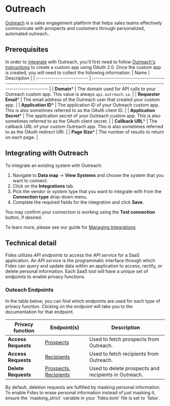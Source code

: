 
# Outreach
[Outreach](https://www.outreach.io/) is a sales engagement platform that helps sales teams effectively communicate with prospects and customers through personalized, automated outreach.. 

## Prerequisites


In order to [integrate](../) with Outreach, you'll first need to follow [Outreach's instructions](https://developers.outreach.io/client-extensions/your-first-outreach-extension/) to create a custom app using OAuth 2.0. Once the custom app is created, you will need to collect the following information:
| Name                       | Description                                                                                                                             |
| :------------------------- | :-------------------------------------------------------------------------------------------------------------------------------------- |
| **Domain***                 | The domain used for API calls to your Outreach custom app. This value  is always `api.outreach.io`. |
| **Requester Email***           | The email address of the Outreach user that created your custom app. |
| **Application ID***              | The application ID of your Outreach custom app. This is also sometimes referred to as the OAuth client ID. |
| **Application Secret***          | The application secret of your Outreach custom app. This is also sometimes referred to as the OAuth client secret. |
| **Callback URL***            | The callback URL of your custom Outreach app. This is also sometimes referred to as the OAuth redirect URI. |
| **Page Size***            | The number of results to return on each page. |

## Integrating with Outreach
To integrate an existing system with Outreach: 

1. Navigate to **Data map** → **View Systems** and choose the system that you want to connect.
2. Click on the **Integrations** tab.
3. Pick the vendor or system type that you want to integrate with from the **Connection type** drop-down menu.
4. Complete the required fields for the integration and click **Save**. 

You may confirm your connection is working using the **Test connection** button, if desired.

To learn more, please see our guide for [Managing Integrations](/user-guides/integrations/manage-integrations).

## Technical detail 

Fides utilizes _API endpoints_ to access the _API service_ for a SaaS application. An _API service_ is the programmatic interface through which Fides can query and update data within an application to access, rectify, or delete personal information. Each SaaS tool will have a unique set of endpoints to enable privacy functions. 

### Outeach Endpoints
In the table below, you can find which endpoints are used for each type of privacy function. Clicking on the endpoint will take you to the documentation for that endpoint.

| Privacy function | Endpoint(s) | Description |
|----|----|----|
| **Access Requests** | [Prospects](https://developers.outreach.io/api/reference/tag/Prospect/) | Used to fetch prospects from Outreach. | 
| **Access Requests** | [Recipients](https://developers.outreach.io/api/reference/tag/Recipient/) | Used to fetch recipients from Outreach. |
| **Delete Requests** | [Prospects, Recipients](https://developers.outreach.io/api/reference/tag/Compliance-Request/) | Used to delete prospects and recipients in Outreach. | 


<Callout type="info" emoji="">
By default, deletion requests are fulfilled by masking personal information. To enable Fides to erase personal information instead of just masking it, ensure the `masking_strict` variable in your `fides.toml` file is set to `false`.
</Callout>